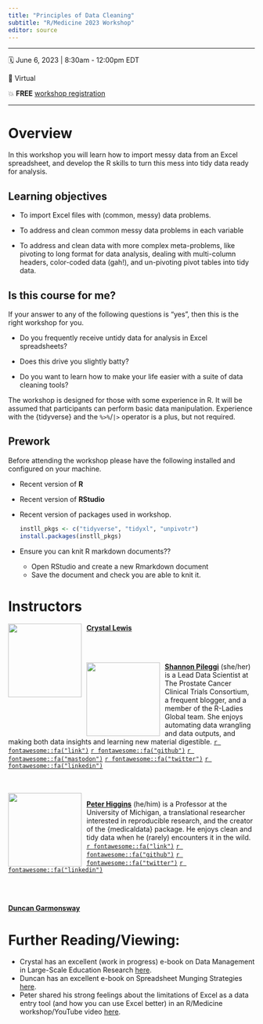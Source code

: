 ```yaml
---
title: "Principles of Data Cleaning"
subtitle: "R/Medicine 2023 Workshop"
editor: source
---
```


------------------------------------------------------------------------

🗓 June 6, 2023 \| 8:30am - 12:00pm EDT

🏨 Virtual

💥 **FREE** [workshop registration](xxx) 

------------------------------------------------------------------------

# Overview

In this workshop you will learn how to import messy data from an Excel spreadsheet, and develop the R skills to turn this mess into tidy data ready for analysis. 

## Learning objectives

* To import Excel files with (common, messy) data problems.

* To address and clean common messy data problems in each variable 

* To address and clean data with more complex meta-problems, like pivoting to long format for data analysis, dealing with multi-column headers, color-coded data (gah!), and un-pivoting pivot tables into tidy data.

## Is this course for me?

If your answer to any of the following questions is "yes", then this is the right workshop for you.

-   Do you frequently receive untidy data for analysis in Excel spreadsheets?

-   Does this drive you slightly batty?

-   Do you want to learn how to make your life easier with a suite of data cleaning tools?

The workshop is designed for those with some experience in R. 
It will be assumed that participants can perform basic data manipulation.
Experience with the {tidyverse} and the `%>%`/`|>` operator is a plus, but not required.

## Prework

Before attending the workshop please have the following installed and configured on your machine.

-   Recent version of **R** 

-   Recent version of **RStudio**

-   Recent version of packages used in workshop.

    ```r
    instll_pkgs <- c("tidyverse", "tidyxl", "unpivotr")
    install.packages(instll_pkgs)
    ```
-   Ensure you can knit R markdown documents??
    - Open RStudio and create a new Rmarkdown document
    - Save the document and check you are able to knit it.

 
# Instructors

![](images/Crystal_circle.png){style="float:left;padding: 0 10px 0 0;" fig-alt="Headshot of Crystal Lewis" width="150"}
[**Crystal Lewis**](https://cghlewis.com/) 

<br>
<br>


![](images/Shannon_circle.png){style="float:left;padding: 0 10px 0 0;" fig-alt="Headshot of Shannon Pileggi" width="150"}

[**Shannon Pileggi**](https://www.pipinghotdata.com/) (she/her) is a Lead Data Scientist at The Prostate Cancer Clinical Trials Consortium, a frequent blogger, and a member of the R-Ladies Global team. She enjoys automating data wrangling and data outputs, and making both data insights and learning new material digestible.
[`r fontawesome::fa("link")`](https://www.pipinghotdata.com/)
[`r fontawesome::fa("github")`](https://github.com/shannonpileggi/)
[`r fontawesome::fa("mastodon")`](https://fosstodon.org/@PipingHotData)
[`r fontawesome::fa("twitter")`](https://twitter.com/PipingHotData)
[`r fontawesome::fa("linkedin")`](https://www.linkedin.com/in/shannon-m-pileggi/)


<br>
<br>
![](images/Peter_circle.jpg){style="float:left;padding: 0 10px 0 0;" fig-alt="Headshot of Peter Higgins" width="150"}

[**Peter Higgins**](https://bookdown.org/pdr_higgins/rmrwr/) (he/him) is a Professor at the University of Michigan, a translational researcher interested in reproducible research, and the creator of the {medicaldata} package. He enjoys clean and tidy data when he (rarely) encounters it in the wild.
[`r fontawesome::fa("link")`](https://www.uofmhealth.org/profile/4/peter-doyle-higgins-md-phd)
[`r fontawesome::fa("github")`](https://github.com/higgi13425)
[`r fontawesome::fa("twitter")`](https://twitter.com/ibddoctor)
[`r fontawesome::fa("linkedin")`](https://www.linkedin.com/in/peter-higgins-b1a21a30/)

<br>
<br>


[**Duncan Garmonsway**](https://nacnudus.github.io/duncangarmonsway/) 


# Further Reading/Viewing: 

- Crystal has an excellent (work in progress) e-book on Data Management in Large-Scale Education Research [here](https://datamgmtinedresearch.com).
- Duncan has an excellent e-book on Spreadsheet Munging Strategies [here](https://nacnudus.github.io/spreadsheet-munging-strategies/).
- Peter shared his strong feelings about the limitations of Excel as a data entry tool (and how you can use Excel better) in an R/Medicine workshop/YouTube video [here](https://www.youtube.com/watch?v=9f-hpJbjKZo).
